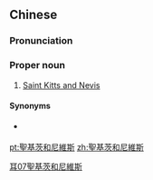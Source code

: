 {{also|圣基茨和尼维斯}}
==Chinese==
{{zh-forms|s=圣基茨和尼维斯|type=313}}

===Pronunciation===
{{zh-pron
|m=Shèngjīcí hé Níwéisī
|c=sing3 gei1 ci4 wo4 nei4 wai4 si1
|mn=qz:Sèng-ki-chîr hô͘ Nî-ûi-sir/xm:Sèng-ki-chû hô Nî-ûi-su/zz:Sèng-ki-chu hô Nî-ûi-su
|cat=pn
}}

===Proper noun===
{{zh-proper noun}}

# {{lb|zh|Mainland China}} [[Saint Kitts and Nevis]]

====Synonyms====
* {{qualifier|Taiwan}} {{zh-l|聖克里斯多福與尼維斯}}

[[Category:zh:Countries|耳07聖基茨和尼維斯]]

[[pt:聖基茨和尼維斯]]
[[zh:聖基茨和尼維斯]]
